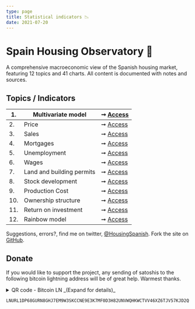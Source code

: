 ```yaml
---
type: page
title: Statistical indicators 📉
date: 2021-07-20
---
```



# Spain Housing Observatory 🔭

A comprehensive macroeconomic view of the Spanish housing market, featuring 12 topics and 41 charts. All content is documented with notes and sources.

## Topics / Indicators

| 1. | Multivariate model | ➞ [Access](posts/multivariate) |
| -- | ------------------------------- | --- |
| 2. | Price | ➞ [Access](posts/price) |
| 3. | Sales | ➞ [Access](posts/sales) |
| 4. | Mortgages | ➞ [Access](posts/credit) |
| 5. | Unemployment | ➞ [Access](posts/labor) |
| 6. | Wages | ➞ [Access](posts/wages) |
| 7. | Land and building permits | ➞ [Access](posts/land) |
| 8. | Stock development | ➞ [Access](posts/stock) |
| 9. | Production Cost | ➞ [Access](posts/cost) |
| 10. | Ownership structure | ➞ [Access](posts/ownership) |
| 11. | Return on investment | ➞ [Access](posts/roi) |
| 12. | Rainbow model | ➞ [Access](posts/rainbow) |

Suggestions, errors?, find me on twitter, [@HousingSpanish](https://twitter.com/HousingSpanish). Fork the site on [GitHub](https://github.com/galetaire/spahousing).

## Donate

If you would like to support the project, any sending of satoshis to the following bitcoin lightning address will be of great help. Warmest thanks.

 <details>
  <summary>QR code - Bitcoin LN _(Expand for details)_</summary>
  <Image src="/images/qrdonacions.png" alt="Reload adress" width={249} height={248} priority className="next-image"/>
</details>

```
LNURL1DP68GURN8GHJ7EM9W3SKCCNE9E3K7MF0D3H82UNVWQHKWCTVV46XZ6TJV57KJD2Q
```
